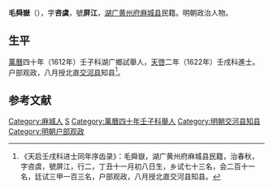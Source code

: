 '''毛舜嶽'''（{{bd|？||？||}}），字'''咨虞'''，號'''屏江'''，[[湖广|湖广]][[黄州府|黄州府]][[麻城县|麻城县]]民籍。明朝政治人物。

==生平==
[[萬曆|萬曆]]四十年（1612年）壬子科湖广鄉試舉人，[[天啓|天啓]]二年（1622年）壬戌科進士。户部观政，八月授北直[[交河县|交河县]]知县<ref>《天启壬戌科进士同年序齿录》：毛舜嶽，湖广黄州府麻城县民籍，治春秋，字咨虞，號屏江，行二，丁丑十一月初八日生，乡试七十三名，会二百十一名，廷试三甲一百三名，户部观政，八月授北直交河县知县。</ref>。

==参考文献==
{{reflist}}

{{天啓二年壬戌科殿試金榜}}

{{Authority control}}

{{DEFAULTSORT:}}
[[Category:麻城人|Category:麻城人]]
[[Category:毛姓|S]]
[[Category:萬曆四十年壬子科舉人|Category:萬曆四十年壬子科舉人]]
[[Category:明朝交河县知县|Category:明朝交河县知县]]
[[Category:明朝户部观政|Category:明朝户部观政]]


{{明朝官员小作品}}